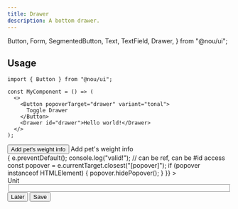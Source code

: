 ```yaml
---
title: Drawer
description: A bottom drawer.
---
```


  Button,
  Form,
  SegmentedButton,
  Text,
  TextField,
  Drawer,
} from "@nou/ui";


## Usage

```tsx
import { Button } from "@nou/ui";

const MyComponent = () => (
  <>
    <Button popoverTarget="drawer" variant="tonal">
      Toggle Drawer
    </Button>
    <Drawer id="drawer">Hello world!</Drawer>
  </>
);
```

<div class="not-content">
  <Button popoverTarget="weight" variant="tonal">
    Add pet's weight info
  </Button>
  <Drawer id="weight" aria-labelledby="weight-popup-label">
    <span id="weight-popup-label" class="sr-only">
      Add pet's weight info
    </span>
    <Form
      class="flex flex-col gap-4 sm:min-w-[340px]"
      onSubmit={(e) => {
        e.preventDefault();
        console.log("valid!");
        // can be ref, can be #id access
        const popover = e.currentTarget.closest("[popover]");
        if (popover instanceof HTMLElement) {
          popover.hidePopover();
        }
      }}
    >
      <div class="flex items-center gap-4 self-end">
        <Text with="label-sm" as="label" for="weight-unit">
          Unit
        </Text>
        <fieldset id="weight-unit" class="grid grid-cols-2">
          <SegmentedButton name="unit" label="Lbs" />
          <SegmentedButton name="unit" label="Kg" />
        </fieldset>
      </div>
      <TextField
        label="Weight"
        type="number"
        inputMode="numeric"
        step="0.1"
        name="weight"
      />
      <div class="grid grid-cols-2 gap-2 sm:flex sm:self-end">
        <Button
          variant="ghost"
          popoverTargetAction="hide"
          popoverTarget="weight"
        >
          Later
        </Button>
        <Button type="submit">Save</Button>
      </div>
    </Form>
  </Drawer>
</div>
